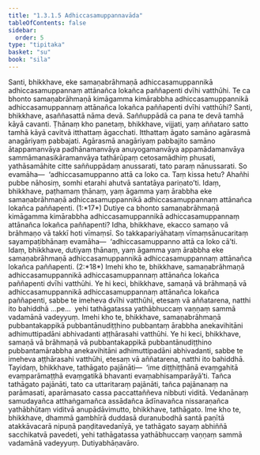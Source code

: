 ```yaml
---
title: "1.3.1.5 Adhiccasamuppannavāda"
tableOfContents: false
sidebar:
  order: 5
type: "tipitaka"
basket: "su"
book: "sila"
---
```



<DynamicBreadcrumb />

<Division number="67" book="sila" bookNo="6" page="26">

<Paragraph number="110" book="sila">
Santi, bhikkhave, eke samaṇabrāhmaṇā adhiccasamuppannikā <Emphasis>adhiccasamuppannaṃ attānañca lokañca</Emphasis> paññapenti dvīhi vatthūhi. Te ca bhonto samaṇabrāhmaṇā kimāgamma kimārabbha adhiccasamuppannikā adhiccasamuppannaṃ attānañca lokañca paññapenti dvīhi vatthūhi?
</Paragraph>

</Division>
<Division number="68" book="sila" bookNo="6" page="27">

<Paragraph number="111" book="sila">
Santi, bhikkhave, asaññasattā nāma devā. Saññuppādā ca pana te devā tamhā kāyā cavanti. Ṭhānaṃ kho panetaṃ, bhikkhave, vijjati, yaṃ aññataro satto tamhā kāyā cavitvā itthattaṃ āgacchati. Itthattaṃ āgato samāno agārasmā anagāriyaṃ pabbajati. Agārasmā anagāriyaṃ pabbajito samāno ātappamanvāya padhānamanvāya anuyogamanvāya appamādamanvāya sammāmanasikāramanvāya tathārūpaṃ cetosamādhiṃ phusati, yathāsamāhite citte saññuppādaṃ anussarati, tato paraṃ nānussarati. So evamāha—  ‘adhiccasamuppanno attā ca loko ca. Taṃ kissa hetu? <Emphasis>Ahañhi pubbe nāhosiṃ, somhi etarahi ahutvā</Emphasis> santatāya pariṇato’ti. Idaṃ, bhikkhave, paṭhamaṃ ṭhānaṃ, yaṃ āgamma yaṃ ārabbha eke samaṇabrāhmaṇā adhiccasamuppannikā adhiccasamuppannaṃ attānañca lokañca paññapenti. (1:*17*)
</Paragraph>

</Division>
<Division number="69" book="sila" bookNo="6" page="27">

<Paragraph number="112" book="sila">
Dutiye ca bhonto samaṇabrāhmaṇā kimāgamma kimārabbha adhiccasamuppannikā adhiccasamuppannaṃ attānañca lokañca paññapenti? Idha, bhikkhave, ekacco samaṇo vā brāhmaṇo vā <Emphasis>takkī</Emphasis> hoti vīmaṃsī. So takkapariyāhataṃ vīmaṃsānucaritaṃ sayampaṭibhānaṃ evamāha—  ‘adhiccasamuppanno attā ca loko cā’ti. Idaṃ, bhikkhave, dutiyaṃ ṭhānaṃ, yaṃ āgamma yaṃ ārabbha eke samaṇabrāhmaṇā adhiccasamuppannikā adhiccasamuppannaṃ attānañca lokañca paññapenti. (2:*18*)
</Paragraph>

</Division>
<Division number="70" book="sila" bookNo="6" page="27">

<Paragraph number="113" book="sila">
Imehi kho te, bhikkhave, samaṇabrāhmaṇā adhiccasamuppannikā adhiccasamuppannaṃ attānañca lokañca paññapenti dvīhi vatthūhi. Ye hi keci, bhikkhave, samaṇā vā brāhmaṇā vā adhiccasamuppannikā adhiccasamuppannaṃ attānañca lokañca paññapenti, sabbe te imeheva dvīhi vatthūhi, etesaṃ vā aññatarena, natthi ito bahiddhā …pe…  yehi tathāgatassa yathābhuccaṃ vaṇṇaṃ sammā vadamānā vadeyyuṃ.
</Paragraph>

</Division>
<Division number="71" book="sila" bookNo="6" page="27">

<Paragraph number="114" book="sila">
Imehi kho te, bhikkhave, samaṇabrāhmaṇā pubbantakappikā pubbantānudiṭṭhino pubbantaṃ ārabbha anekavihitāni adhimuttipadāni abhivadanti aṭṭhārasahi vatthūhi. Ye hi keci, bhikkhave, samaṇā vā brāhmaṇā vā pubbantakappikā pubbantānudiṭṭhino pubbantamārabbha anekavihitāni adhimuttipadāni abhivadanti, sabbe te imeheva aṭṭhārasahi vatthūhi, etesaṃ vā aññatarena, natthi ito bahiddhā.
</Paragraph>

</Division>
<Division number="72" book="sila" bookNo="6" page="28">

<Paragraph number="115" book="sila">
Tayidaṃ, bhikkhave, tathāgato pajānāti—  ‘ime diṭṭhiṭṭhānā evaṃgahitā evaṃparāmaṭṭhā evaṃgatikā bhavanti evaṃabhisamparāyā’ti. Tañca tathāgato pajānāti, tato ca uttaritaraṃ pajānāti, tañca pajānanaṃ na parāmasati, aparāmasato cassa paccattaññeva nibbuti viditā. Vedanānaṃ samudayañca atthaṅgamañca assādañca ādīnavañca nissaraṇañca yathābhūtaṃ viditvā anupādāvimutto, bhikkhave, tathāgato.
</Paragraph>

</Division>
<Division number="73" book="sila" bookNo="6" page="28">

<Paragraph number="116" book="sila">
Ime kho te, bhikkhave, dhammā gambhīrā duddasā duranubodhā santā paṇītā atakkāvacarā nipuṇā paṇḍitavedanīyā, ye tathāgato sayaṃ abhiññā sacchikatvā pavedeti, yehi tathāgatassa yathābhuccaṃ vaṇṇaṃ sammā vadamānā vadeyyuṃ.

</Paragraph>
</Division>

<Paragraph number="117" type="center" book="sila">
Dutiyabhāṇavāro.
</Paragraph>